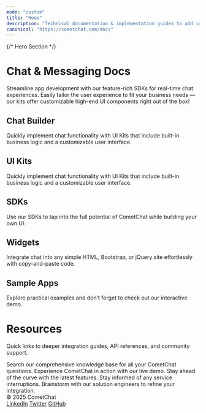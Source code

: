 ```yaml
---
mode: "custom"
title: "Home"
description: "Technical documentation & implementation guides to add in-app messaging, voice & video calling to your apps and websites in minutes."
canonical: "https://cometchat.com/docs"
---
```



{/* Hero Section */}
<div
  className="relative w-full flex items-center justify-center"
  style={{ height: '20rem', overflow: 'hidden' }}
>
  <div
    className="absolute inset-0 bg-primary dark:bg-primary-light"
    style={{ opacity: 0.05 }}
  />
  <div style={{ position: 'absolute', textAlign: 'center', padding: '0 1rem' }}>
    <h1
      className="text-gray-900 dark:text-white"
      style={{ fontWeight: 800, fontSize: '2.5rem', margin: 0 }}
    >
      Chat & Messaging Docs
    </h1>
    <p
      className="mt-4 text-gray-900 dark:text-white"
      style={{
        fontSize: '1rem',
        fontWeight: 600,
        maxWidth: '40rem',
        margin: '0 auto',
      }}
    >
      Streamline app development with our feature-rich SDKs for real-time chat experiences. Easily tailor the user experience to fit your business needs — our kits offer customizable high-end UI components right out of the box!
    </p>
     
  </div>
</div>
 
<div style={{marginTop: '2rem', marginBottom: '2rem', maxWidth: '70rem', marginLeft: 'auto', marginRight: 'auto', paddingLeft: '1.25rem', paddingRight: '1.25rem' }}>
<div className="flex flex-col w-full " style={{ marginTop: '2rem', marginBottom: '0.5rem' }}>

  <h2
    className="text-gray-700 dark:text-white"
    style={{
      fontSize: '2rem',
      fontWeight: '500',
    }}
  >
  Chat Builder
  </h2>

  <p
    className="text-gray-600 dark:text-gray-300"
    style={{
      fontSize: '1.05rem',
      marginBottom: '1rem'
    }}
  >
  Quickly implement chat functionality with UI Kits that include built-in business logic and a customizable user interface.
</p>
 
<CardGroup cols={4}>
  <Card title="React"         icon="react"        href="/ui-kit/react/overview"          horizontal />
  <Card title="Next.js"       icon="nextjs"       href="/ui-kit/nextjs/overview"        horizontal />
  <Card title="React Router"  icon="react-router" href="/ui-kit/react-router/overview"  horizontal />
  <Card title="iOS Swift"     icon="swift"        href="/ui-kit/ios/overview"            horizontal />
  <Card title="Android Kotlin" icon="android"     href="/ui-kit/android/overview"       horizontal />
  <Card title="Android Java"   icon="android"     href="/ui-kit/android/overview"       horizontal />
  <Card title="React Native"   icon="react"       href="/ui-kit/react-native/overview"  horizontal />
  <Card title="Flutter"        icon="flutter"     href="/ui-kit/flutter/overview"       horizontal />
</CardGroup>

</div>

<div className="flex flex-col w-full " style={{ marginTop: '2rem', marginBottom: '0.5rem' }}>

  <h2
    className="text-gray-700 dark:text-white"
    style={{
      fontSize: '2rem',
      fontWeight: '500',
    }}
  >
  UI Kits
  </h2>

  <p
    className="text-gray-600 dark:text-gray-300"
    style={{
      fontSize: '1.05rem',
      marginBottom: '1rem'
    }}
  >
  Quickly implement chat functionality with UI Kits that include built-in business logic and a customizable user interface.
</p>

<CardGroup cols={4}>
  <Card title="React"         icon="react"      href="/ui-kit/react/overview"         horizontal/> 
  <Card title="Next.js"       icon="nextjs"     href="/ui-kit/nextjs/overview"        horizontal/>
  <Card title="React Router"  icon="react-router" href="/ui-kit/react-router/overview"  horizontal/>
  <Caard title="Angular"       icon="angular"    href="/ui-kit/angular/overview"       horizontal/>
  <Card title="Vue"           icon="vuejs"      href="/ui-kit/vue/overview"          horizontal/>
  <Card title="iOS Swift"     icon="swift"      href="/ui-kit/ios/overview"           horizontal/>
  <Card title="iOS Swift UI"  icon="swift"      href="/ui-kit/ios/overview"           horizontal/>
  <Card title="Android Kotlin" icon="android"    href="/ui-kit/android/overview"       horizontal/>
  <Card title="Android Java"   icon="android"    href="/ui-kit/android/overview"       horizontal/>
  <Card title="Android Jetpack Compose"   icon="android"    href="/ui-kit/android/overview"       horizontal/>
  <Card title="React Native"   icon="react"      href="/ui-kit/react-native/overview"  horizontal/>
  <Card title="Flutter"        icon="flutter"    href="/ui-kit/flutter/overview"       horizontal/>
</CardGroup>

</div>

<div className="flex flex-col w-full " style={{ marginTop: '2rem', marginBottom: '0.5rem' }}>

  <h2
    className="text-gray-700 dark:text-white"
    style={{
      fontSize: '2rem',
      fontWeight: '500',
    }}
  >
  SDKs
  </h2>

  <p
    className="text-gray-600 dark:text-gray-300"
    style={{
      fontSize: '1.05rem',
      marginBottom: '1rem'
    }}
  >
  Use our SDKs to tap into the full potential of CometChat while building your own UI.
</p>

<CardGroup cols={4}>
  <Card title="JavaScript"    icon="js"           href="/sdk/javascript/overview"    horizontal />
  <Card title="React Native"  icon="react"        href="/sdk/react-native/overview"  horizontal />
  <Card title="iOS"           icon="apple"        href="/sdk/ios/overview"           horizontal />
  <Card title="Android"       icon="android"      href="/sdk/android/overview"       horizontal />
  <Card title="Flutter"       icon="flutter"      href="/sdk/flutter/overview"       horizontal />
  <Card title="Ionic"         icon="mobile-screen-button" href="/sdk/ionic/overview" horizontal />
</CardGroup>

</div>

<div className="flex flex-col w-full " style={{ marginTop: '2rem', marginBottom: '0.5rem' }}>

  <h2
    className="text-gray-700 dark:text-white"
    style={{
      fontSize: '2rem',
      fontWeight: '500',
    }}
  >
  Widgets
  </h2>

  <p
    className="text-gray-600 dark:text-gray-300"
    style={{
      fontSize: '1.05rem',
      marginBottom: '1rem'
    }}
  >
  Integrate chat into any simple HTML, Bootstrap, or jQuery site effortlessly with copy-and-paste code.
</p>

<CardGroup cols={2}>
  <Card
    title="HTML / Bootstrap / jQuery"
    icon="html5"
    href="/widget/builder-guide-html"
    horizontal
  />
  <Card
    title="WordPress"
    icon="wordpress"
    href="/widget/builder-guide-wordpress"
    horizontal
  />
</CardGroup>

</div>

<div className="flex flex-col w-full " style={{ marginTop: '2rem', marginBottom: '0.5rem' }}>

  <h2
    className="text-gray-700 dark:text-white"
    style={{
      fontSize: '2rem',
      fontWeight: '500',
    }}
  >
  Sample Apps
  </h2>

  <p
    className="text-gray-600 dark:text-gray-300"
    style={{
      fontSize: '1.05rem',
      marginBottom: '1rem'
    }}
  >
  Explore practical examples and don’t forget to check out our interactive demo.
</p>

<CardGroup cols={4}>

<Card
  title="React Chat App" 
  href="https://github.com/cometchat/cometchat-uikit-react" 
  cta="Clone on GitHub"
  horizontal
/>
<Card
  title="React Native App" 
  href="https://github.com/cometchat/cometchat-uikit-react" 
  cta="Clone on GitHub"
  horizontal
/> 

  <Card
    title="React Chat App" 
    href="https://github.com/cometchat/cometchat-uikit-react"
    cta="Clone on GitHub"
    horizontal
  />
  <Card
    title="React Native Chat App" 
    href="https://github.com/cometchat/cometchat-uikit-react-native"
    cta="Clone on GitHub"
    horizontal
  />
  <Card
    title="iOS Chat App (Swift)" 
    href="https://github.com/cometchat/cometchat-sample-app-ios"
    cta="Clone on GitHub"
    horizontal
  />
  <Card
    title="Android Chat App (Java)" 
    href="https://github.com/cometchat/cometchat-sample-app-android-java"
    cta="Clone on GitHub"
    horizontal
  /> 
  
  <Card
    title="Android Chat App (Kotlin)" 
    href="https://github.com/cometchat/cometchat-uikit-android"
    cta="Clone on GitHub"
    horizontal
  />
  <Card
    title="Flutter Chat App" 
    href="https://github.com/cometchat/cometchat-uikit-flutter"
    cta="Clone on GitHub"
    horizontal
  />
  <Card
    title="Angular Chat App" 
    href="https://github.com/cometchat/cometchat-sample-app-angular"
    cta="Clone on GitHub"
    horizontal
  />
  <Card
    title="Vue Chat App" 
    href="https://github.com/cometchat/cometchat-sample-app-vue"
    cta="Clone on GitHub"
    horizontal
  />

</CardGroup>

</div>

# Resources

Quick links to deeper integration guides, API references, and community support.

<CardGroup cols={4}>
  <Card
    title="Help Center"
    icon="phone"
    href="https://help.cometchat.com/"
    cta="Learn more"
  >
    Search our comprehensive knowledge base for all your CometChat questions.
  </Card>
  <Card
    title="Interactive Demo"
    icon="bolt-lightning"
    href="https://www.cometchat.com/interactive-demo"
    cta="Learn more"
  >
    Experience CometChat in action with our live demo.
  </Card>
  <Card
    title="Product Updates"
    icon="newspaper"
    href="https://updates.cometchat.com/"
    cta="Learn more"
  >
    Stay ahead of the curve with the latest features.
  </Card>
  <Card
    title="Status Page"
    icon="signal"
    href="https://status.cometchat.com/"
    cta="Learn more"
  >
    Stay informed of any service interruptions.
  </Card>
</CardGroup>

<CardGroup cols={1}>
  <Card
    title="Solutions Office Hours"
    icon="briefcase"
    href="https://www.cometchat.com/office-hours"
    cta="Book your slot"
  >
    Brainstorm with our solution engineers to refine your integration.
  </Card>
</CardGroup>

</div>

<footer className="bg-black text-gray-400 py-6 px-8 flex flex-col md:flex-row justify-between items-center rounded-t-xl">
  <div>© 2025 CometChat</div>
  <div className="flex space-x-6">
    <a href="https://www.linkedin.com/company/cometchat" target="_blank">LinkedIn</a>
    <a href="https://x.com/cometchat" target="_blank">Twitter</a>
    <a href="https://github.com/cometchat" target="_blank">GitHub</a>
  </div>
</footer>

